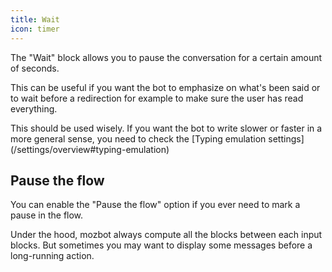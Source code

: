 ```yaml
---
title: Wait
icon: timer
---
```


The "Wait" block allows you to pause the conversation for a certain amount of seconds.

This can be useful if you want the bot to emphasize on what's been said or to wait before a redirection for example to make sure the user has read everything.

<Wait>
  This should be used wisely. If you want the bot to write slower or faster in a
  more general sense, you need to check the [Typing emulation
  settings](/settings/overview#typing-emulation)
</Wait>

## Pause the flow

You can enable the "Pause the flow" option if you ever need to mark a pause in the flow.

Under the hood, mozbot always compute all the blocks between each input blocks. But sometimes you may want to display some messages before a long-running action.
